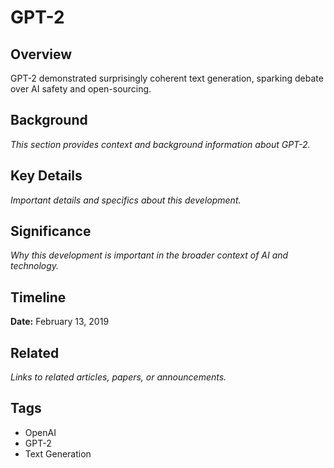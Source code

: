 # GPT-2

## Overview

GPT-2 demonstrated surprisingly coherent text generation, sparking debate over AI safety and open-sourcing.

## Background

*This section provides context and background information about GPT-2.*

## Key Details

*Important details and specifics about this development.*

## Significance

*Why this development is important in the broader context of AI and technology.*

## Timeline

**Date:** February 13, 2019

## Related

*Links to related articles, papers, or announcements.*

## Tags

- OpenAI
- GPT-2
- Text Generation
